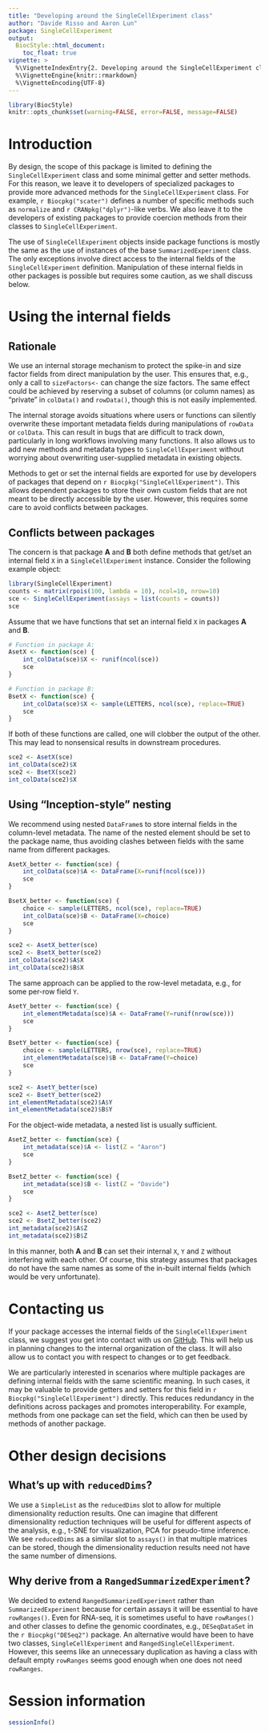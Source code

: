 ```yaml
---
title: "Developing around the SingleCellExperiment class"
author: "Davide Risso and Aaron Lun"
package: SingleCellExperiment
output:
  BiocStyle::html_document:
    toc_float: true
vignette: >
  %\VignetteIndexEntry{2. Developing around the SingleCellExperiment class}
  %\VignetteEngine{knitr::rmarkdown}
  %\VignetteEncoding{UTF-8}
---
```


```r
library(BiocStyle)
knitr::opts_chunk$set(warning=FALSE, error=FALSE, message=FALSE)
```

# Introduction

By design, the scope of this package is limited to defining the `SingleCellExperiment` class and some minimal getter and setter methods.
For this reason, we leave it to developers of specialized packages to provide more advanced methods for the `SingleCellExperiment` class.
For example, `r Biocpkg("scater")` defines a number of specific methods such as `normalize` and `r CRANpkg("dplyr")`-like verbs.
We also leave it to the developers of existing packages to provide coercion methods from their classes to `SingleCellExperiment`.

The use of `SingleCellExperiment` objects inside package functions is mostly the same as the use of instances of the base `SummarizedExperiment` class.
The only exceptions involve direct access to the internal fields of the `SingleCellExperiment` definition.
Manipulation of these internal fields in other packages is possible but requires some caution, as we shall discuss below.

# Using the internal fields

## Rationale

We use an internal storage mechanism to protect the spike-in and size factor fields from direct manipulation by the user.
This ensures that, e.g., only a call to `sizeFactors<-` can change the size factors.
The same effect could be achieved by reserving a subset of columns (or column names) as "private" in `colData()` and `rowData()`, though this is not easily implemented.

The internal storage avoids situations where users or functions can silently overwrite these important metadata fields during manipulations of `rowData` or `colData`.
This can result in bugs that are difficult to track down, particularly in long workflows involving many functions.
It also allows us to add new methods and metadata types to `SingleCellExperiment` without worrying about overwriting user-supplied metadata in existing objects.

Methods to get or set the internal fields are exported for use by developers of packages that depend on `r Biocpkg("SingleCellExperiment")`.
This allows dependent packages to store their own custom fields that are not meant to be directly accessible by the user.
However, this requires some care to avoid conflicts between packages.

## Conflicts between packages

The concern is that package **A** and **B** both define methods that get/set an internal field `X` in a `SingleCellExperiment` instance.
Consider the following example object:

```r
library(SingleCellExperiment)
counts <- matrix(rpois(100, lambda = 10), ncol=10, nrow=10)
sce <- SingleCellExperiment(assays = list(counts = counts))
sce
```

Assume that we have functions that set an internal field `X` in packages **A** and **B**.

```r
# Function in package A:
AsetX <- function(sce) {
    int_colData(sce)$X <- runif(ncol(sce))
    sce
}

# Function in package B:
BsetX <- function(sce) {
    int_colData(sce)$X <- sample(LETTERS, ncol(sce), replace=TRUE)
    sce
}
```

If both of these functions are called, one will clobber the output of the other.
This may lead to nonsensical results in downstream procedures.

```r
sce2 <- AsetX(sce)
int_colData(sce2)$X
sce2 <- BsetX(sce2)
int_colData(sce2)$X
```

## Using "Inception-style" nesting

We recommend using nested `DataFrame`s to store internal fields in the column-level metadata.
The name of the nested element should be set to the package name, thus avoiding clashes between fields with the same name from different packages.

```r
AsetX_better <- function(sce) {
    int_colData(sce)$A <- DataFrame(X=runif(ncol(sce)))
    sce
}

BsetX_better <- function(sce) {
    choice <- sample(LETTERS, ncol(sce), replace=TRUE)
    int_colData(sce)$B <- DataFrame(X=choice)
    sce
}

sce2 <- AsetX_better(sce)
sce2 <- BsetX_better(sce2)
int_colData(sce2)$A$X 
int_colData(sce2)$B$X 
```

The same approach can be applied to the row-level metadata, e.g., for some per-row field `Y`.

```r
AsetY_better <- function(sce) {
    int_elementMetadata(sce)$A <- DataFrame(Y=runif(nrow(sce)))
    sce
}

BsetY_better <- function(sce) {
    choice <- sample(LETTERS, nrow(sce), replace=TRUE)
    int_elementMetadata(sce)$B <- DataFrame(Y=choice)
    sce
}

sce2 <- AsetY_better(sce)
sce2 <- BsetY_better(sce2)
int_elementMetadata(sce2)$A$Y 
int_elementMetadata(sce2)$B$Y
```

For the object-wide metadata, a nested list is usually sufficient.

```r
AsetZ_better <- function(sce) {
    int_metadata(sce)$A <- list(Z = "Aaron")
    sce
}

BsetZ_better <- function(sce) {
    int_metadata(sce)$B <- list(Z = "Davide")
    sce
}

sce2 <- AsetZ_better(sce)
sce2 <- BsetZ_better(sce2)
int_metadata(sce2)$A$Z
int_metadata(sce2)$B$Z
```

In this manner, both **A** and **B** can set their internal `X`, `Y` and `Z` without interfering with each other.
Of course, this strategy assumes that packages do not have the same names as some of the in-built internal fields (which would be very unfortunate).

# Contacting us 

If your package accesses the internal fields of the `SingleCellExperiment` class, we suggest you get into contact with us on [GitHub](https://github.com/drisso/SingleCellExperiment).
This will help us in planning changes to the internal organization of the class.
It will also allow us to contact you with respect to changes or to get feedback.

We are particularly interested in scenarios where multiple packages are defining internal fields with the same scientific meaning.
In such cases, it may be valuable to provide getters and setters for this field in `r Biocpkg("SingleCellExperiment")` directly.
This reduces redundancy in the definitions across packages and promotes interoperability.
For example, methods from one package can set the field, which can then be used by methods of another package.

# Other design decisions

## What's up with `reducedDims`? 

We use a `SimpleList` as the `reducedDims` slot to allow for multiple dimensionality reduction results.
One can imagine that different dimensionality reduction techniques will be useful for different aspects of the analysis, e.g., t-SNE for visualization, PCA for pseudo-time inference.
We see `reducedDims` as a similar slot to `assays()` in that multiple matrices can be stored, though the dimensionality reduction results need not have the same number of dimensions.

## Why derive from a `RangedSummarizedExperiment`?

We decided to extend `RangedSummarizedExperiment` rather than `SummarizedExperiment` because for certain assays it will be essential to have `rowRanges()`. 
Even for RNA-seq, it is sometimes useful to have `rowRanges()` and other classes to define the genomic coordinates, e.g., `DESeqDataSet` in the `r Biocpkg("DESeq2")` package.
An alternative would have been to have two classes, `SingleCellExperiment` and `RangedSingleCellExperiment`.
However, this seems like an unnecessary duplication as having a class with default empty `rowRanges` seems good enough when one does not need `rowRanges`.

# Session information

```r
sessionInfo()
```
